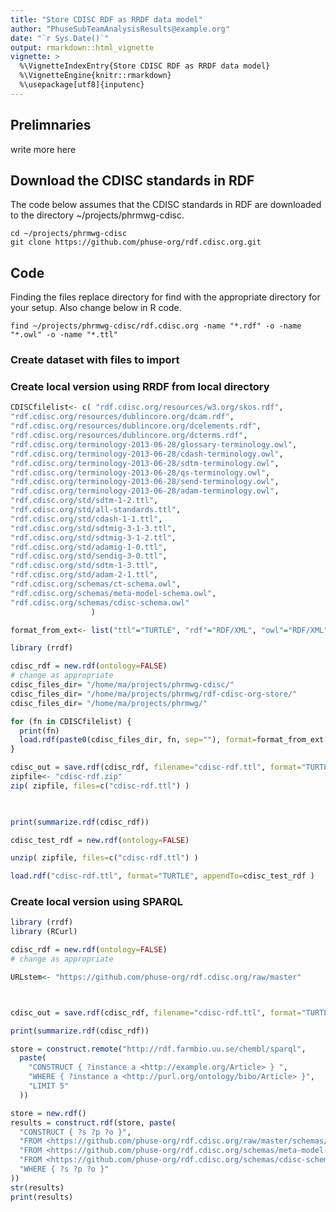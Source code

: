 ```yaml
---
title: "Store CDISC RDF as RRDF data model"
author: "PhuseSubTeamAnalysisResults@example.org"
date: "`r Sys.Date()`"
output: rmarkdown::html_vignette
vignette: >
  %\VignetteIndexEntry{Store CDISC RDF as RRDF data model}
  %\VignetteEngine{knitr::rmarkdown}
  %\usepackage[utf8]{inputenc}
---
```



## Prelimnaries
write more here

## Download the CDISC standards in RDF

The code below assumes that the CDISC standards in RDF are downloaded to the directory ~/projects/phrmwg-cdisc.

```
cd ~/projects/phrmwg-cdisc
git clone https://github.com/phuse-org/rdf.cdisc.org.git
```

## Code

Finding the files replace directory for find with the appropriate directory for your setup.
Also change below in R code.

```
find ~/projects/phrmwg-cdisc/rdf.cdisc.org -name "*.rdf" -o -name "*.owl" -o -name "*.ttl"
```

### Create dataset with files to import


### Create local version using RRDF from local directory


```r

CDISCfilelist<- c( "rdf.cdisc.org/resources/w3.org/skos.rdf", 
"rdf.cdisc.org/resources/dublincore.org/dcam.rdf", 
"rdf.cdisc.org/resources/dublincore.org/dcelements.rdf", 
"rdf.cdisc.org/resources/dublincore.org/dcterms.rdf", 
"rdf.cdisc.org/terminology-2013-06-28/glossary-terminology.owl", 
"rdf.cdisc.org/terminology-2013-06-28/cdash-terminology.owl", 
"rdf.cdisc.org/terminology-2013-06-28/sdtm-terminology.owl", 
"rdf.cdisc.org/terminology-2013-06-28/qs-terminology.owl", 
"rdf.cdisc.org/terminology-2013-06-28/send-terminology.owl", 
"rdf.cdisc.org/terminology-2013-06-28/adam-terminology.owl", 
"rdf.cdisc.org/std/sdtm-1-2.ttl",
"rdf.cdisc.org/std/all-standards.ttl",
"rdf.cdisc.org/std/cdash-1-1.ttl",
"rdf.cdisc.org/std/sdtmig-3-1-3.ttl",
"rdf.cdisc.org/std/sdtmig-3-1-2.ttl",
"rdf.cdisc.org/std/adamig-1-0.ttl",
"rdf.cdisc.org/std/sendig-3-0.ttl",
"rdf.cdisc.org/std/sdtm-1-3.ttl",
"rdf.cdisc.org/std/adam-2-1.ttl", 
"rdf.cdisc.org/schemas/ct-schema.owl", 
"rdf.cdisc.org/schemas/meta-model-schema.owl", 
"rdf.cdisc.org/schemas/cdisc-schema.owl"
                  )

format_from_ext<- list("ttl"="TURTLE", "rdf"="RDF/XML", "owl"="RDF/XML", "n3"="N3")

```

```r

library (rrdf)

cdisc_rdf = new.rdf(ontology=FALSE)
# change as appropriate
cdisc_files_dir= "/home/ma/projects/phrmwg-cdisc/"
cdisc_files_dir= "/home/ma/projects/phrmwg/rdf-cdisc-org-store/"
cdisc_files_dir= "/home/ma/projects/phrmwg/"

for (fn in CDISCfilelist) {
  print(fn)
  load.rdf(paste0(cdisc_files_dir, fn, sep=""), format=format_from_ext[[ file_ext(fn) ]], appendTo=cdisc_rdf )
}

cdisc_out = save.rdf(cdisc_rdf, filename="cdisc-rdf.ttl", format="TURTLE")
zipfile<- "cdisc-rdf.zip"
zip( zipfile, files=c("cdisc-rdf.ttl") )

    

print(summarize.rdf(cdisc_rdf))

cdisc_test_rdf = new.rdf(ontology=FALSE)

unzip( zipfile, files=c("cdisc-rdf.ttl") )

load.rdf("cdisc-rdf.ttl", format="TURTLE", appendTo=cdisc_test_rdf )

```


### Create local version using SPARQL

```r

library (rrdf)
library (RCurl)

cdisc_rdf = new.rdf(ontology=FALSE)
# change as appropriate

URLstem<- "https://github.com/phuse-org/rdf.cdisc.org/raw/master"



cdisc_out = save.rdf(cdisc_rdf, filename="cdisc-rdf.ttl", format="TURTLE")

print(summarize.rdf(cdisc_rdf))

store = construct.remote("http://rdf.farmbio.uu.se/chembl/sparql",
  paste(
    "CONSTRUCT { ?instance a <http://example.org/Article> } ",
    "WHERE { ?instance a <http://purl.org/ontology/bibo/Article> }",
    "LIMIT 5"
  ))

store = new.rdf()
results = construct.rdf(store, paste(
  "CONSTRUCT { ?s ?p ?o }",
  "FROM <https://github.com/phuse-org/rdf.cdisc.org/raw/master/schemas/cdisc-schema.owl>",
  "FROM <https://github.com/phuse-org/rdf.cdisc.org/schemas/meta-model-schema.owl>", 
  "FROM <https://github.com/phuse-org/rdf.cdisc.org/schemas/cdisc-schema.owl>",
  "WHERE { ?s ?p ?o }"
))
str(results)
print(results)

```

